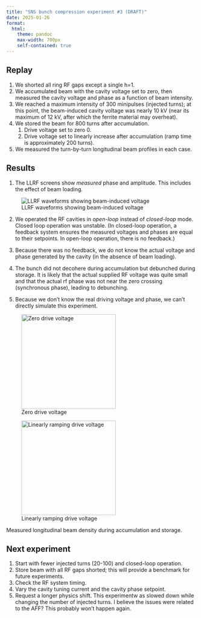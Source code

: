 ```yaml
---
title: "SNS bunch compression experiment #3 (DRAFT)"
date: 2025-01-26
format:
  html:
    theme: pandoc
    max-width: 700px
    self-contained: true
---
```



## Replay

1. We shorted all ring RF gaps except a single h=1.
2. We accumulated beam with the cavity voltage set to zero, then measured the cavity voltage and phase as a function of beam intensity.
3. We reached a maximum intensity of 300 minipulses (injected turns); at this point, the beam-induced cavity voltage was nearly 10 kV (near its maximum of 12 kV, after which the ferrite material may overheat).
4. We stored the beam for 800 turns after accumulation.
    1. Drive voltage set to zero 0.
    2. Drive voltage set to linearly increase after accumulation (ramp time is approximately 200 turns).
5. We measured the turn-by-turn longitudinal beam profiles in each case.


## Results

1. The LLRF screens show *measured* phase and amplitude. This includes the effect of beam loading. 


![LLRF waveforms showing beam-induced voltage](../log/screenshots/250-amps-turning-current_252-minipulses_rf-off.png){#fig-llrf fig-width=100% fig-align="left"}


2. We operated the RF cavities in *open-loop* instead of *closed-loop* mode. Closed loop operation was unstable. (In closed-loop operation, a feedback system ensures the measured voltages and phases are equal to their setpoints. In open-loop operation, there is no feedback.)

3. Because there was no feedback, we do not know the actual voltage and phase generated by the cavity (in the absence of beam loading).

4. The bunch did not decohere during accumulation but debunched during storage. It is likely that the actual supplied RF voltage was quite small and that the actual rf phase was not near the zero crossing (synchronous phase), leading to debunching. 

5. Because we don't know the real driving voltage and phase, we can't directly simulate this experiment.


::: {#fig-waterfall layout-ncol=2}

![Zero drive voltage](../analysis/outputs/01_plot_profiles/exp03/fig_profiles_waterfall_pcolor.png){#fig-waterfall-a width=250px fig-align="center"}

![Linearly ramping drive voltage](../analysis/outputs/01_plot_profiles/exp04/fig_profiles_waterfall_pcolor.png){#fig-waterfall-b width=250px fig-align="center"}

Measured longitudinal beam density during accumulation and storage.
:::



## Next experiment

1. Start with fewer injected turns (20-100) and closed-loop operation.
2. Store beam with all RF gaps shorted; this will provide a benchmark for future experiments.
4. Check the RF system timing.
3. Vary the cavity tuning current and the cavity phase setpoint.
5. Request a longer physics shift. This experimentw as slowed down while changing the number of injected turns. I believe the issues were related to the AFF? This probably won't happen again.

